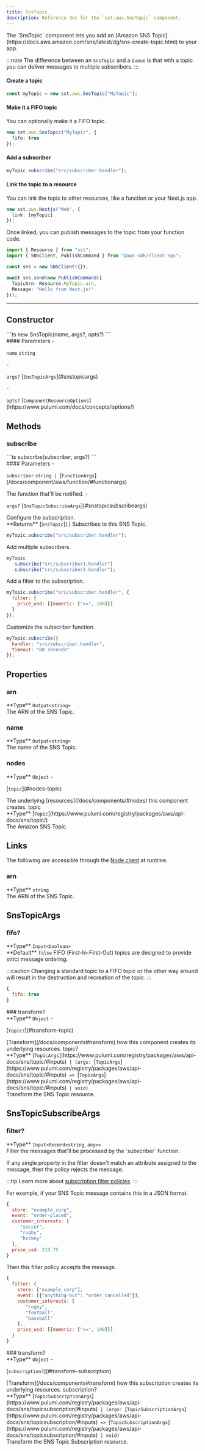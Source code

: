 ```yaml
---
title: SnsTopic
description: Reference doc for the `sst.aws.SnsTopic` component.
---
```



<div class="tsdoc">

<Section type="about">
The `SnsTopic` component lets you add an [Amazon SNS Topic](https://docs.aws.amazon.com/sns/latest/dg/sns-create-topic.html) to your app.

:::note
The difference between an `SnsTopic` and a `Queue` is that with a topic you can deliver messages to multiple subscribers.
:::

#### Create a topic

```ts
const myTopic = new sst.aws.SnsTopic("MyTopic");
```

#### Make it a FIFO topic

You can optionally make it a FIFO topic.

```ts {2}
new sst.aws.SnsTopic("MyTopic", {
  fifo: true
});
```

#### Add a subscriber

```ts
myTopic.subscribe("src/subscriber.handler");
```

#### Link the topic to a resource

You can link the topic to other resources, like a function or your Next.js app.

```ts
new sst.aws.Nextjs("Web", {
  link: [myTopic]
});
```

Once linked, you can publish messages to the topic from your function code.

```ts title="app/page.tsx" {1,7}
import { Resource } from "sst";
import { SNSClient, PublishCommand } from "@aws-sdk/client-sqs";

const sns = new SNSClient({});

await sns.send(new PublishCommand({
  TopicArn: Resource.MyTopic.arn,
  Message: "Hello from Next.js!"
}));
```
</Section>

---

## Constructor

<Segment>
<Section type="signature">
```ts
new SnsTopic(name, args?, opts?)
```
</Section>

<Section type="parameters">
#### Parameters
- <p><code class="key">name</code> <code class="primitive">string</code></p>
- <p><code class="key">args?</code> [<code class="type">SnsTopicArgs</code>](#snstopicargs)</p>
- <p><code class="key">opts?</code> [<code class="type">ComponentResourceOptions</code>](https://www.pulumi.com/docs/concepts/options/)</p>
</Section>
</Segment>

## Methods

### subscribe
<Segment>
<Section type="signature">
```ts
subscribe(subscriber, args?)
```
</Section>

<Section type="parameters">
#### Parameters
- <p><code class="key">subscriber</code> <code class="primitive">string</code><code class="symbol"> | </code>[<code class="type">FunctionArgs</code>](/docs/component/aws/function/#functionargs)</p>
The function that'll be notified.
- <p><code class="key">args?</code> [<code class="type">SnsTopicSubscribeArgs</code>](#snstopicsubscribeargs)</p>
Configure the subscription.
</Section>

<InlineSection>
**Returns** [<code class="type">SnsTopic</code>](.)
</InlineSection>
Subscribes to this SNS Topic.

```js
myTopic.subscribe("src/subscriber.handler");
```

Add multiple subscribers.

```js
myTopic
  .subscribe("src/subscriber1.handler")
  .subscribe("src/subscriber2.handler");
```

Add a filter to the subscription.

```js
myTopic.subscribe("src/subscriber.handler", {
  filter: {
    price_usd: [{numeric: [">=", 100]}]
  }
});
```

Customize the subscriber function.

```js
myTopic.subscribe({
  handler: "src/subscriber.handler",
  timeout: "60 seconds"
});
```
</Segment>

## Properties

### arn
<Segment>
<Section type="parameters">
<InlineSection>
**Type** <code class="primitive">Output</code><code class="symbol">&lt;</code><code class="primitive">string</code><code class="symbol">&gt;</code>
</InlineSection>
</Section>
The ARN of the SNS Topic.
</Segment>

### name
<Segment>
<Section type="parameters">
<InlineSection>
**Type** <code class="primitive">Output</code><code class="symbol">&lt;</code><code class="primitive">string</code><code class="symbol">&gt;</code>
</InlineSection>
</Section>
The name of the SNS Topic.
</Segment>

### nodes
<Segment>
<Section type="parameters">
<InlineSection>
**Type** <code class="primitive">Object</code>
</InlineSection>
- <p>[<code class="key">topic</code>](#nodes-topic)</p>
</Section>
The underlying [resources](/docs/components/#nodes) this component creates.
</Segment>
<NestedTitle id="nodes-topic" Tag="h4" parent="nodes.">topic</NestedTitle>
<Segment>
<Section type="parameters">
<InlineSection>
**Type** [<code class="type">Topic</code>](https://www.pulumi.com/registry/packages/aws/api-docs/sns/topic/)
</InlineSection>
</Section>
The Amazon SNS Topic.
</Segment>

## Links

The following are accessible through the [Node client](/docs/reference/client/) at runtime.

### arn
<Segment>
<Section type="parameters">
<InlineSection>
**Type** <code class="primitive">string</code>
</InlineSection>
</Section>
The ARN of the SNS Topic.
</Segment>

## SnsTopicArgs
### fifo?
<Segment>
<Section type="parameters">
<InlineSection>
**Type** <code class="primitive">Input</code><code class="symbol">&lt;</code><code class="primitive">boolean</code><code class="symbol">&gt;</code>
</InlineSection>
</Section>

<InlineSection>
**Default** <code class="primitive">false</code>
</InlineSection>
FIFO (First-In-First-Out) topics are designed to provide strict message ordering.

:::caution
Changing a standard topic to a FIFO topic or the other way around will result in the destruction and recreation of the topic.
:::

```js
{
  fifo: true
}
```
</Segment>
### transform?
<Segment>
<Section type="parameters">
<InlineSection>
**Type** <code class="primitive">Object</code>
</InlineSection>
- <p>[<code class="key">topic?</code>](#transform-topic)</p>
</Section>
[Transform](/docs/components#transform) how this component creates its underlying
resources.

</Segment>
<NestedTitle id="transform-topic" Tag="h4" parent="transform.">topic?</NestedTitle>
<Segment>
<Section type="parameters">
<InlineSection>
**Type** [<code class="type">TopicArgs</code>](https://www.pulumi.com/registry/packages/aws/api-docs/sns/topic/#inputs)<code class="symbol"> | </code><code class="symbol">(</code><code class="primitive">args</code><code class="symbol">: </code>[<code class="type">TopicArgs</code>](https://www.pulumi.com/registry/packages/aws/api-docs/sns/topic/#inputs)<code class="symbol"> => </code>[<code class="type">TopicArgs</code>](https://www.pulumi.com/registry/packages/aws/api-docs/sns/topic/#inputs)<code class="symbol"> | </code><code class="primitive">void</code><code class="symbol">)</code>
</InlineSection>
</Section>
Transform the SNS Topic resource.

</Segment>

## SnsTopicSubscribeArgs
### filter?
<Segment>
<Section type="parameters">
<InlineSection>
**Type** <code class="primitive">Input</code><code class="symbol">&lt;</code><code class="primitive">Record</code><code class="symbol">&lt;</code><code class="primitive">string</code>, <code class="primitive">any</code><code class="symbol">&gt;</code><code class="symbol">&gt;</code>
</InlineSection>
</Section>
Filter the messages that'll be processed by the `subscriber` function.

If any single property in the filter doesn't match
an attribute assigned to the message, then the policy rejects the message.

:::tip
Learn more about [subscription filter policies](https://docs.aws.amazon.com/sns/latest/dg/sns-subscription-filter-policies.html).
:::

For example, if your SNS Topic message contains this in a JSON format.
```js
{
  store: "example_corp",
  event: "order-placed",
  customer_interests: [
     "soccer",
     "rugby",
     "hockey"
  ],
  price_usd: 210.75
}
```

Then this filter policy accepts the message.

```js
{
  filter: {
    store: ["example_corp"],
    event: [{"anything-but": "order_cancelled"}],
    customer_interests: [
       "rugby",
       "football",
       "baseball"
    ],
    price_usd: [{numeric: [">=", 100]}]
  }
}
```
</Segment>
### transform?
<Segment>
<Section type="parameters">
<InlineSection>
**Type** <code class="primitive">Object</code>
</InlineSection>
- <p>[<code class="key">subscription?</code>](#transform-subscription)</p>
</Section>
[Transform](/docs/components#transform) how this subscription creates its underlying
resources.

</Segment>
<NestedTitle id="transform-subscription" Tag="h4" parent="transform.">subscription?</NestedTitle>
<Segment>
<Section type="parameters">
<InlineSection>
**Type** [<code class="type">TopicSubscriptionArgs</code>](https://www.pulumi.com/registry/packages/aws/api-docs/sns/topicsubscription/#inputs)<code class="symbol"> | </code><code class="symbol">(</code><code class="primitive">args</code><code class="symbol">: </code>[<code class="type">TopicSubscriptionArgs</code>](https://www.pulumi.com/registry/packages/aws/api-docs/sns/topicsubscription/#inputs)<code class="symbol"> => </code>[<code class="type">TopicSubscriptionArgs</code>](https://www.pulumi.com/registry/packages/aws/api-docs/sns/topicsubscription/#inputs)<code class="symbol"> | </code><code class="primitive">void</code><code class="symbol">)</code>
</InlineSection>
</Section>
Transform the SNS Topic Subscription resource.

</Segment>
</div>